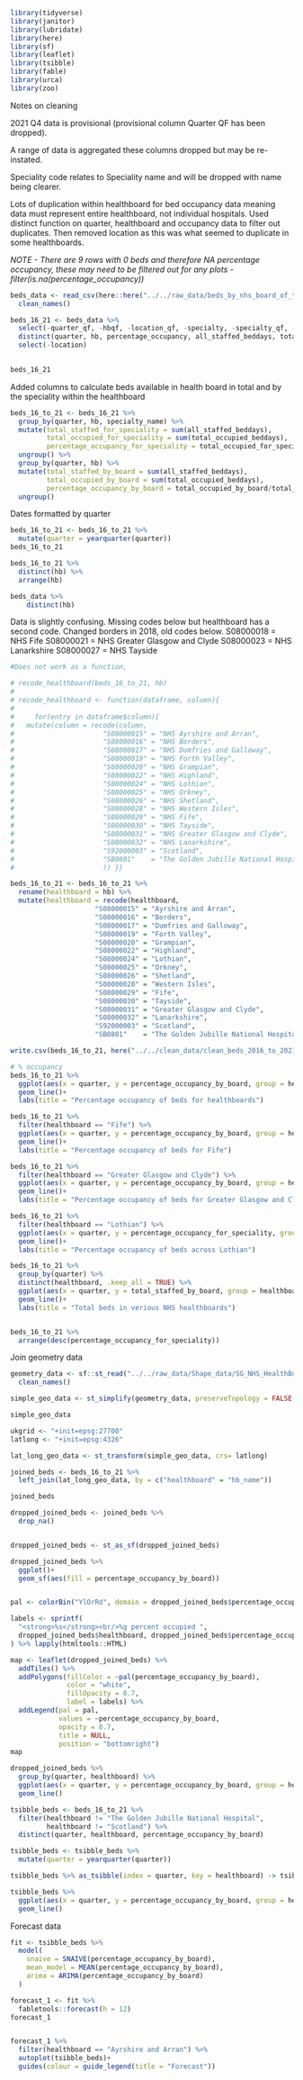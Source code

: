 ```r
library(tidyverse)
library(janitor)
library(lubridate)
library(here)
library(sf)
library(leaflet)
library(tsibble)
library(fable)
library(urca)
library(zoo)
```
Notes on cleaning

2021 Q4 data is provisional (provisional column Quarter QF has been dropped).

A range of data is aggregated these columns dropped but may be re-instated.

Speciality code relates to Speciality name and will be dropped with name being clearer.

Lots of duplication within healthboard for bed occupancy data meaning data must represent entire healthboard, not individual hospitals. Used distinct function on quarter, healthboard and occupancy data to filter out duplicates. Then removed location as this was what seemed to duplicate in some healthboards.

_NOTE - There are 9 rows with 0 beds and therefore NA percentage occupancy, these may need to be filtered out for any plots - filter(is.na(percentage_occupancy))_

```r
beds_data <- read_csv(here::here("../../raw_data/beds_by_nhs_board_of_treatment_and_specialty.csv")) %>% 
  clean_names() 

beds_16_21 <- beds_data %>% 
  select(-quarter_qf, -hbqf, -location_qf, -specialty, -specialty_qf, -specialty_name_qf, -all_staffed_beddays_qf, -total_occupied_beddays_qf, - average_available_staffed_beds_qf, -average_occupied_beds_qf, -percentage_occupancy_qf) %>% 
  distinct(quarter, hb, percentage_occupancy, all_staffed_beddays, total_occupied_beddays, average_occupied_beds, .keep_all = TRUE) %>% 
  select(-location)

  
beds_16_21
```

Added columns to calculate beds available in health board in total and by the speciality within the healthboard

```r
beds_16_to_21 <- beds_16_21 %>% 
  group_by(quarter, hb, specialty_name) %>% 
  mutate(total_staffed_for_speciality = sum(all_staffed_beddays),
         total_occupied_for_speciality = sum(total_occupied_beddays),
         percentage_occupancy_for_speciality = total_occupied_for_speciality/total_staffed_for_speciality * 100) %>% 
  ungroup() %>% 
  group_by(quarter, hb) %>% 
  mutate(total_staffed_by_board = sum(all_staffed_beddays),
         total_occupied_by_board = sum(total_occupied_beddays),
         percentage_occupancy_by_board = total_occupied_by_board/total_staffed_by_board * 100) %>% 
  ungroup()
```

Dates formatted by quarter

```r
beds_16_to_21 <- beds_16_to_21 %>% 
  mutate(quarter = yearquarter(quarter))
beds_16_to_21

```


```r
beds_16_to_21 %>% 
  distinct(hb) %>% 
  arrange(hb)

beds_data %>% 
    distinct(hb)
```

Data is slightly confusing. Missing codes below but healthboard has a second code. Changed borders in 2018, old codes below.
S08000018 = NHS Fife
S08000021 = NHS Greater Glasgow and Clyde
S08000023 = NHS Lanarkshire
S08000027 = NHS Tayside
```r
#Does not work as a function,

# recode_healthboard(beds_16_to_21, hb)
# 
# recode_healthboard <- function(dataframe, column){
#       
#     for(entry in dataframe$column){
#   mutate(column = recode(column,
#                      "S08000015" = "NHS Ayrshire and Arran",
#                      "S08000016" = "NHS Borders",
#                      "S08000017" = "NHS Dumfries and Galloway",
#                      "S08000019" = "NHS Forth Valley",
#                      "S08000020" = "NHS Grampian",
#                      "S08000022" = "NHS Highland",
#                      "S08000024" = "NHS Lothian",
#                      "S08000025" = "NHS Orkney",
#                      "S08000026" = "NHS Shetland",
#                      "S08000028" = "NHS Western Isles",
#                      "S08000029" = "NHS Fife",
#                      "S08000030" = "NHS Tayside",
#                      "S08000031" = "NHS Greater Glasgow and Clyde",
#                      "S08000032" = "NHS Lanarkshire",
#                      "S92000003" = "Scotland",
#                      "SB0801"    = "The Golden Jubille National Hospital"
#                      )) }}
```


```r
beds_16_to_21 <- beds_16_to_21 %>% 
  rename(healthboard = hb) %>% 
  mutate(healthboard = recode(healthboard,
                     "S08000015" = "Ayrshire and Arran",
                     "S08000016" = "Borders",
                     "S08000017" = "Dumfries and Galloway",
                     "S08000019" = "Forth Valley",
                     "S08000020" = "Grampian",
                     "S08000022" = "Highland",
                     "S08000024" = "Lothian",
                     "S08000025" = "Orkney",
                     "S08000026" = "Shetland",
                     "S08000028" = "Western Isles",
                     "S08000029" = "Fife",
                     "S08000030" = "Tayside",
                     "S08000031" = "Greater Glasgow and Clyde",
                     "S08000032" = "Lanarkshire",
                     "S92000003" = "Scotland",
                     "SB0801"    = "The Golden Jubille National Hospital"))
```


```r
write.csv(beds_16_to_21, here("../../clean_data/clean_beds_2016_to_2021"))
```

```r
# % occupancy
beds_16_to_21 %>% 
  ggplot(aes(x = quarter, y = percentage_occupancy_by_board, group = healthboard, colour = healthboard)) +
  geom_line()+
  labs(title = "Percentage occupancy of beds for healthboards")

beds_16_to_21 %>% 
  filter(healthboard == "Fife") %>% 
  ggplot(aes(x = quarter, y = percentage_occupancy_by_board, group = healthboard, colour = healthboard)) +
  geom_line()+
  labs(title = "Percentage occupancy of beds for Fife")

beds_16_to_21 %>% 
  filter(healthboard == "Greater Glasgow and Clyde") %>% 
  ggplot(aes(x = quarter, y = percentage_occupancy_by_board, group = healthboard, colour = healthboard)) +
  geom_line()+
  labs(title = "Percentage occupancy of beds for Greater Glasgow and Clyde")

beds_16_to_21 %>% 
  filter(healthboard == "Lothian") %>% 
  ggplot(aes(x = quarter, y = percentage_occupancy_for_speciality, group = specialty_name, colour = specialty_name)) +
  geom_line()+
  labs(title = "Percentage occupancy of beds across Lothian")

beds_16_to_21 %>% 
  group_by(quarter) %>%
  distinct(healthboard, .keep_all = TRUE) %>%
  ggplot(aes(x = quarter, y = total_staffed_by_board, group = healthboard, colour = healthboard)) +
  geom_line()+
  labs(title = "Total beds in verious NHS healthboards")


beds_16_to_21 %>% 
  arrange(desc(percentage_occupancy_for_speciality))

```
Join geometry data



```r
geometry_data <- sf::st_read("../../raw_data/Shape_data/SG_NHS_HealthBoards_2019.shp") %>% 
  clean_names()

simple_geo_data <- st_simplify(geometry_data, preserveTopology = FALSE, dTolerance = 2000)

simple_geo_data

ukgrid <- "+init=epsg:27700"
latlong <- "+init=epsg:4326"

lat_long_geo_data <- st_transform(simple_geo_data, crs= latlong)

joined_beds <- beds_16_to_21 %>% 
  left_join(lat_long_geo_data, by = c("healthboard" = "hb_name"))

joined_beds

```




```r

dropped_joined_beds <- joined_beds %>% 
  drop_na()


dropped_joined_beds <- st_as_sf(dropped_joined_beds)

dropped_joined_beds %>% 
  ggplot()+
  geom_sf(aes(fill = percentage_occupancy_by_board))


pal <- colorBin("YlOrRd", domain = dropped_joined_beds$percentage_occupancy_by_board)

labels <- sprintf(
  "<strong>%s</strong><br/>%g percent occupied ",
  dropped_joined_beds$healthboard, dropped_joined_beds$percentage_occupancy_by_board
) %>% lapply(htmltools::HTML)

map <- leaflet(dropped_joined_beds) %>% 
  addTiles() %>% 
  addPolygons(fillColor = ~pal(percentage_occupancy_by_board),
              color = "white",
              fillOpacity = 0.7,
              label = labels) %>% 
  addLegend(pal = pal,
            values = ~percentage_occupancy_by_board,
            opacity = 0.7,
            title = NULL,
            position = "bottomright")
map

```

```r

dropped_joined_beds %>% 
  group_by(quarter, healthboard) %>% 
  ggplot(aes(x = quarter, y = percentage_occupancy_by_board, group = healthboard, colour = healthboard))+  
  geom_line()

```

```r

tsibble_beds <- beds_16_to_21 %>% 
  filter(healthboard != "The Golden Jubille National Hospital",
         healthboard != "Scotland") %>% 
  distinct(quarter, healthboard, percentage_occupancy_by_board)

tsibble_beds <- tsibble_beds %>% 
  mutate(quarter = yearquarter(quarter))

tsibble_beds %>% as_tsibble(index = quarter, key = healthboard) -> tsibble_beds

tsibble_beds %>% 
  ggplot(aes(x = quarter, y = percentage_occupancy_by_board, group = healthboard, colour = healthboard)) +
  geom_line()

```
Forecast data

```r

fit <- tsibble_beds %>% 
  model(
    snaive = SNAIVE(percentage_occupancy_by_board),
    mean_model = MEAN(percentage_occupancy_by_board),
    arima = ARIMA(percentage_occupancy_by_board)
  )

forecast_1 <- fit %>% 
  fabletools::forecast(h = 12)
forecast_1


forecast_1 %>% 
  filter(healthboard == "Ayrshire and Arran") %>% 
  autoplot(tsibble_beds)+
  guides(colour = guide_legend(title = "Forecast"))
  

```

